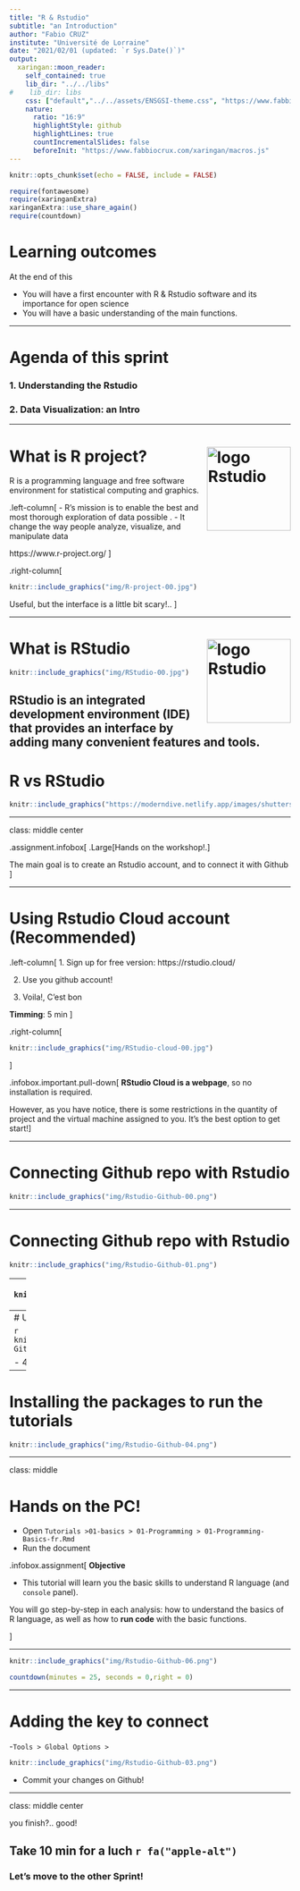 ```yaml
---
title: "R & Rstudio"
subtitle: "an Introduction"
author: "Fabio CRUZ"
institute: "Université de Lorraine"
date: "2021/02/01 (updated: `r Sys.Date()`)"
output:
  xaringan::moon_reader:
    self_contained: true
    lib_dir: "../../libs"
#    lib_dir: libs
    css: ["default","../../assets/ENSGSI-theme.css", "https://www.fabbiocrux.com/xaringan/Fabio.css", "https://www.fabbiocrux.com/xaringan/Fabio-fonts.css"]
    nature:
      ratio: "16:9"
      highlightStyle: github
      highlightLines: true
      countIncrementalSlides: false
      beforeInit: "https://www.fabbiocrux.com/xaringan/macros.js"
---
```




```r
knitr::opts_chunk$set(echo = FALSE, include = FALSE)

require(fontawesome)
require(xaringanExtra)
xaringanExtra::use_share_again()
require(countdown)
```


# Learning outcomes

At the end of this

- You will have a first encounter with R & Rstudio software and its importance for open science
- You will have a basic understanding of the main functions.

---

# Agenda of this sprint


### 1. Understanding the Rstudio 

### 2. Data Visualization: an Intro


---

# What is R project? <img src="https://www.r-project.org/Rlogo.png" alt="logo Rstudio" style="width:150px;" align="right">

R is a programming language and free software environment for statistical computing and graphics.

.left-column[
- R’s mission is to enable the best and most thorough exploration of data possible . 
- It change the way people analyze, visualize, and manipulate data

https://www.r-project.org/
]

.right-column[
```r
knitr::include_graphics("img/R-project-00.jpg")
```

Useful, but the interface is a little bit scary!..
]

---

# What is RStudio   <img src="https://d33wubrfki0l68.cloudfront.net/57299a1dcd979c623325f11bf5e5ce60f3d4eb00/e4602/wp-content/uploads/2018/10/black.png" alt="logo Rstudio" style="width:150px;" align="right">




```r
knitr::include_graphics("img/RStudio-00.jpg")
```


RStudio is an integrated development environment (IDE) that provides an interface by adding many convenient features and tools.
---

# R vs RStudio

```r
knitr::include_graphics("https://moderndive.netlify.app/images/shutterstock/R_vs_RStudio_1.png")
```

---

class:  middle center 

.assignment.infobox[
.Large[Hands on the workshop!.]

The main goal is to create an Rstudio account, and to connect it with Github 
]


---

# Using Rstudio Cloud account (Recommended)

.left-column[ 
1. Sign up for free version: https://rstudio.cloud/

2. Use you github account!

3. Voila!, C'est bon

**Timming**: 5 min
]

.right-column[ 

```r
knitr::include_graphics("img/RStudio-cloud-00.jpg")
```

]


.infobox.important.pull-down[
**RStudio Cloud is a webpage**, so no installation is required. 

However, as you have notice, there is some restrictions in the quantity of project and the virtual machine assigned to you.  It's the best option to get start!]

---

# Connecting  Github repo with Rstudio

```r
knitr::include_graphics("img/Rstudio-Github-00.png")
```

---

# Connecting  Github repo with Rstudio

```r
knitr::include_graphics("img/Rstudio-Github-01.png")
```

---
```r
knitr::include_graphics("img/Rstudio-Github-01-1.png")
```

---
# Understanding Rstudio Interface

```r
knitr::include_graphics("img/Rstudio-Github-02.png")
```

- 4 panels to understand

---
# Installing the packages to run the tutorials

```r
knitr::include_graphics("img/Rstudio-Github-04.png")
```


---

class: middle

# Hands on the PC!

- Open `Tutorials >01-basics > 01-Programming > 01-Programming-Basics-fr.Rmd`
- Run the document

.infobox.assignment[ **Objective**

- This tutorial will learn you the basic skills to understand R language (and `console` panel).

You will go step-by-step in each analysis: how to understand the basics of R language, as well as how to **run code** with the basic functions.

]

---

```r
knitr::include_graphics("img/Rstudio-Github-06.png")
```

```r
countdown(minutes = 25, seconds = 0,right = 0)
```


---

# Adding the key to connect

-`Tools > Global Options > `
```r
knitr::include_graphics("img/Rstudio-Github-03.png")
```

- Commit your changes on Github!


---

class: middle center

you finish?.. good!

## Take 10 min for a luch  `r fa("apple-alt")` 

### Let's move to the other Sprint!
